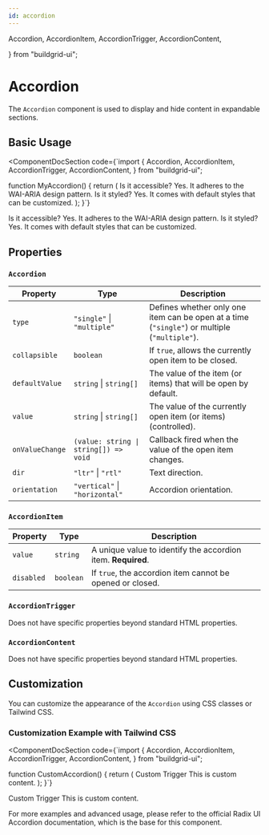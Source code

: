 ```yaml
---
id: accordion
---
```


  Accordion,
  AccordionItem,
  AccordionTrigger,
  AccordionContent,

} from "buildgrid-ui";

# Accordion

The `Accordion` component is used to display and hide content in expandable sections.

## Basic Usage

<ComponentDocSection
  code={`import {
  Accordion,
  AccordionItem,
  AccordionTrigger,
  AccordionContent,
} from "buildgrid-ui";

function MyAccordion() {
  return (
    <Accordion type="single" collapsible>
      <AccordionItem value="item-1">
        <AccordionTrigger>Is it accessible?</AccordionTrigger>
        <AccordionContent>
          Yes. It adheres to the WAI-ARIA design pattern.
        </AccordionContent>
      </AccordionItem>
      <AccordionItem value="item-2">
        <AccordionTrigger>Is it styled?</AccordionTrigger>
        <AccordionContent>
          Yes. It comes with default styles that can be customized.
        </AccordionContent>
      </AccordionItem>
    </Accordion>
  );
}`}
>
  <Accordion type="single" collapsible>
    <AccordionItem value="item-1">
      <AccordionTrigger>Is it accessible?</AccordionTrigger>
      <AccordionContent>
        Yes. It adheres to the WAI-ARIA design pattern.
      </AccordionContent>
    </AccordionItem>
    <AccordionItem value="item-2">
      <AccordionTrigger>Is it styled?</AccordionTrigger>
      <AccordionContent>
        Yes. It comes with default styles that can be customized.
      </AccordionContent>
    </AccordionItem>
  </Accordion>
</ComponentDocSection> 

## Properties

### `Accordion`

| Property | Type | Description |
|---|---|---|
| `type` | `"single"` \| `"multiple"` | Defines whether only one item can be open at a time (`"single"`) or multiple (`"multiple"`). |
| `collapsible` | `boolean` | If `true`, allows the currently open item to be closed. |
| `defaultValue` | `string` \| `string[]` | The value of the item (or items) that will be open by default. |
| `value` | `string` \| `string[]` | The value of the currently open item (or items) (controlled). |
| `onValueChange` | `(value: string \| string[]) => void` | Callback fired when the value of the open item changes. |
| `dir` | `"ltr"` \| `"rtl"` | Text direction. |
| `orientation` | `"vertical"` \| `"horizontal"` | Accordion orientation. |

### `AccordionItem`

| Property | Type | Description |
|---|---|---|
| `value` | `string` | A unique value to identify the accordion item. **Required**. |
| `disabled` | `boolean` | If `true`, the accordion item cannot be opened or closed. |

### `AccordionTrigger`

Does not have specific properties beyond standard HTML properties.

### `AccordionContent`

Does not have specific properties beyond standard HTML properties.

## Customization

You can customize the appearance of the `Accordion` using CSS classes or Tailwind CSS.

### Customization Example with Tailwind CSS

<ComponentDocSection
  code={`import {
  Accordion,
  AccordionItem,
  AccordionTrigger,
  AccordionContent,
} from "buildgrid-ui";

function CustomAccordion() {
  return (
    <Accordion type="single" collapsible className="w-full">
      <AccordionItem value="item-1" className="border-b border-gray-200">
        <AccordionTrigger className="flex justify-between items-center py-4 font-medium hover:underline sm:text-blue-700 sm:bg-blue-50 md:text-red-700 md:bg-red-50 lg:text-green-700 lg:bg-green-50">
          Custom Trigger
        </AccordionTrigger>
        <AccordionContent className="pt-0 pb-4 text-gray-700">
          This is custom content.
        </AccordionContent>
      </AccordionItem>
    </Accordion>
  );
}`}
>
  <Accordion type="single" collapsible className="w-full">
    <AccordionItem value="item-1" className="border-b border-gray-200">
      <AccordionTrigger className="flex justify-between items-center py-4 font-medium hover:underline sm:text-blue-700 sm:bg-blue-50 md:text-red-700 md:bg-red-50 lg:text-green-700 lg:bg-green-50">
        Custom Trigger
      </AccordionTrigger>
      <AccordionContent className="pt-0 pb-4 text-gray-700">
        This is custom content.
      </AccordionContent>
    </AccordionItem>
  </Accordion>
</ComponentDocSection> 

For more examples and advanced usage, please refer to the official Radix UI Accordion documentation, which is the base for this component.